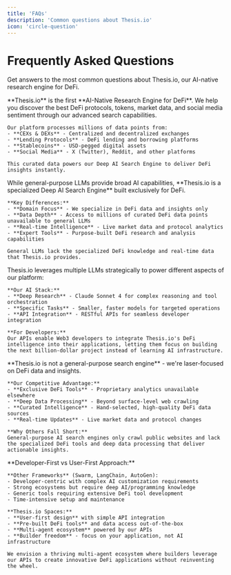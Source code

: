 ```yaml
---
title: 'FAQs'
description: 'Common questions about Thesis.io'
icon: 'circle-question'
---
```


# Frequently Asked Questions

Get answers to the most common questions about Thesis.io, our AI-native research engine for DeFi.

<AccordionGroup>
  <Accordion title="🔍 What is Thesis.io?" icon="search">
    **Thesis.io** is the first **AI-Native Research Engine for DeFi**. We help you discover the best DeFi protocols, tokens, market data, and social media sentiment through our advanced search capabilities.

    Our platform processes millions of data points from:
    - **CEXs & DEXs** - Centralized and decentralized exchanges
    - **Lending Protocols** - DeFi lending and borrowing platforms  
    - **Stablecoins** - USD-pegged digital assets
    - **Social Media** - X (Twitter), Reddit, and other platforms

    This curated data powers our Deep AI Search Engine to deliver DeFi insights instantly.
  </Accordion>

  <Accordion title="🤖 How is Thesis.io different from LLMs?" icon="robot">
    While general-purpose LLMs provide broad AI capabilities, **Thesis.io is a specialized Deep AI Search Engine** built exclusively for DeFi.

    **Key Differences:**
    - **Domain Focus** - We specialize in DeFi data and insights only
    - **Data Depth** - Access to millions of curated DeFi data points unavailable to general LLMs
    - **Real-time Intelligence** - Live market data and protocol analytics
    - **Expert Tools** - Purpose-built DeFi research and analysis capabilities

    General LLMs lack the specialized DeFi knowledge and real-time data that Thesis.io provides.
  </Accordion>

  <Accordion title="⚡ How can Thesis.io be integrated with LLMs?" icon="plug">
    Thesis.io leverages multiple LLMs strategically to power different aspects of our platform:

    **Our AI Stack:**
    - **Deep Research** - Claude Sonnet 4 for complex reasoning and tool orchestration
    - **Specific Tasks** - Smaller, faster models for targeted operations
    - **API Integration** - RESTful APIs for seamless developer integration

    **For Developers:**
    Our APIs enable Web3 developers to integrate Thesis.io's DeFi intelligence into their applications, letting them focus on building the next billion-dollar project instead of learning AI infrastructure.
  </Accordion>

  <Accordion title="🔬 How does Thesis.io compare to other search APIs?" icon="magnifying-glass">
    **Thesis.io is not a general-purpose search engine** - we're laser-focused on DeFi data and insights.

    **Our Competitive Advantage:**
    - **Exclusive DeFi Tools** - Proprietary analytics unavailable elsewhere
    - **Deep Data Processing** - Beyond surface-level web crawling
    - **Curated Intelligence** - Hand-selected, high-quality DeFi data sources
    - **Real-time Updates** - Live market data and protocol changes

    **Why Others Fall Short:**
    General-purpose AI search engines only crawl public websites and lack the specialized DeFi tools and deep data processing that deliver actionable insights.
  </Accordion>

  <Accordion title="🚀 How does Thesis.io Spaces differ from other AI Agent Frameworks?" icon="rocket">
    **Developer-First vs User-First Approach:**

    **Other Frameworks** (Swarm, LangChain, AutoGen):
    - Developer-centric with complex AI customization requirements
    - Strong ecosystems but require deep AI/programming knowledge
    - Generic tools requiring extensive DeFi tool development
    - Time-intensive setup and maintenance

    **Thesis.io Spaces:**
    - **User-first design** with simple API integration
    - **Pre-built DeFi tools** and data access out-of-the-box
    - **Multi-agent ecosystem** powered by our APIs
    - **Builder freedom** - focus on your application, not AI infrastructure

    We envision a thriving multi-agent ecosystem where builders leverage our APIs to create innovative DeFi applications without reinventing the wheel.
  </Accordion>
</AccordionGroup>